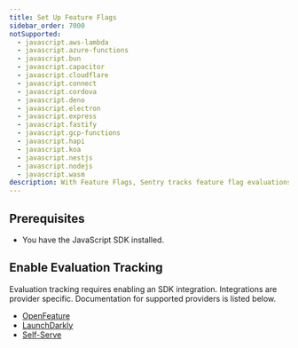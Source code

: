 ```yaml
---
title: Set Up Feature Flags
sidebar_order: 7000
notSupported:
  - javascript.aws-lambda
  - javascript.azure-functions
  - javascript.bun
  - javascript.capacitor
  - javascript.cloudflare
  - javascript.connect
  - javascript.cordova
  - javascript.deno
  - javascript.electron
  - javascript.express
  - javascript.fastify
  - javascript.gcp-functions
  - javascript.hapi
  - javascript.koa
  - javascript.nestjs
  - javascript.nodejs
  - javascript.wasm
description: With Feature Flags, Sentry tracks feature flag evaluations in your application, keeps an audit log feature flag changes, and reports any suspicious updates that may have caused an error.
---
```


<PlatformContent includePath="feature-flags/prerelease-alert" />

## Prerequisites

* You have the <PlatformLink to="/">JavaScript SDK installed</PlatformLink>.

## Enable Evaluation Tracking

Evaluation tracking requires enabling an SDK integration. Integrations are provider specific. Documentation for supported providers is listed below.
- [OpenFeature](/platforms/javascript/configuration/integrations/openfeature/)
- [LaunchDarkly](/platforms/javascript/configuration/integrations/launchdarkly/)
- [Self-Serve](/platforms/javascript/configuration/integrations/self-serve/)

<PlatformContent includePath="feature-flags/enable-change-tracking" />
